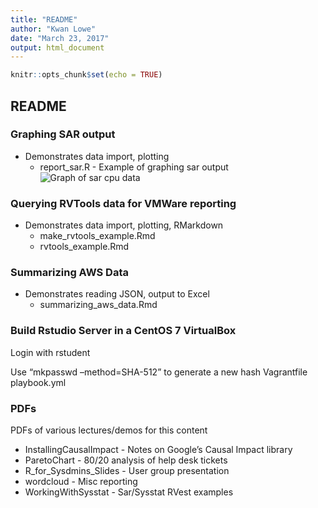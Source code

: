 ```yaml
---
title: "README"
author: "Kwan Lowe"
date: "March 23, 2017"
output: html_document
---
```


```r
knitr::opts_chunk$set(echo = TRUE)
```

## README
### Graphing SAR output
* Demonstrates data import, plotting
	+ report_sar.R	- Example of graphing sar output
![Graph of sar cpu data](figures/graph.png)	

### Querying RVTools data for VMWare reporting
* Demonstrates data import, plotting, RMarkdown
	+ make_rvtools_example.Rmd
	+ rvtools_example.Rmd
	
	
### Summarizing AWS Data
* Demonstrates reading JSON, output to Excel
  + summarizing_aws_data.Rmd
  
### Build Rstudio Server in a CentOS 7 VirtualBox
Login with rstudent

Use "mkpasswd --method=SHA-512" to generate a new hash
  Vagrantfile
  playbook.yml

### PDFs
PDFs of various lectures/demos for this content

* InstallingCausalImpact - Notes on Google's Causal Impact library
* ParetoChart - 80/20 analysis of help desk tickets
* R_for_Sysdmins_Slides - User group presentation
* wordcloud - Misc reporting 
* WorkingWithSysstat - Sar/Sysstat
RVest examples


